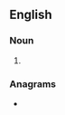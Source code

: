 ==English==

===Noun===
{{head|en|noun plural form}}

# {{plural of|tracing|lang=en}}

===Anagrams===
* {{anagrams|en|a=acginrst|cartings|scarting}}